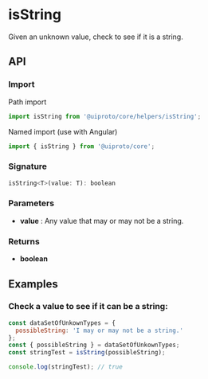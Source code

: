 
<Meta title="Core/Helpers/isString" />

<h1>isString</h1>

Given an unknown value, check to see if it is a string.

<h2>API</h2>

<h3>Import</h3>

Path import

```javascript
import isString from '@uiproto/core/helpers/isString';
```

Named import (use with Angular)

```javascript
import { isString } from '@uiproto/core';
```

<h3>Signature</h3>

```javascript
isString<T>(value: T): boolean
```

<h3>Parameters</h3>

<ul>
  <li>
    <strong>value</strong> : Any value that may or may not be a string.
  </li>
</ul>

<h3>Returns</h3>

<ul>
  <li>
    <strong>boolean</strong>
  </li>
</ul>

<h2>Examples</h2>

<h3>Check a value to see if it can be a string:</h3>

```javascript
const dataSetOfUnkownTypes = {
  possibleString: 'I may or may not be a string.'
};
const { possibleString } = dataSetOfUnkownTypes;
const stringTest = isString(possibleString);

console.log(stringTest); // true
```
